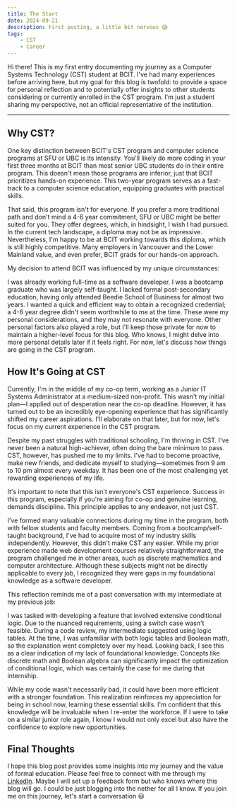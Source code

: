 ```yaml
---
title: The Start
date: 2024-09-21
description: First posting, a little bit nervous 😱
tags:
    - CST
    - Career
---
```


Hi there! This is my first entry documenting my journey as a Computer Systems Technology (CST) student at BCIT. I've had many experiences before arriving here, but my goal for this blog is twofold: to provide a space for personal reflection and to potentially offer insights to other students considering or currently enrolled in the CST program. I'm just a student sharing my perspective, not an official representative of the institution.

---

## Why CST?

One key distinction between BCIT's CST program and computer science programs at SFU or UBC is its intensity. You'll likely do more coding in your first three months at BCIT than most senior UBC students do in their entire program. This doesn't mean those programs are inferior, just that BCIT prioritizes hands-on experience. This two-year program serves as a fast-track to a computer science education, equipping graduates with practical skills.

That said, this program isn't for everyone. If you prefer a more traditional path and don't mind a 4-6 year commitment, SFU or UBC might be better suited for you. They offer degrees, which, in hindsight, I wish I had pursued. In the current tech landscape, a diploma may not be as impressive. Nevertheless, I'm happy to be at BCIT working towards this diploma, which is still highly competitive. Many employers in Vancouver and the Lower Mainland value, and even prefer, BCIT grads for our hands-on approach.

My decision to attend BCIT was influenced by my unique circumstances:

I was already working full-time as a software developer.
I was a bootcamp graduate who was largely self-taught.
I lacked formal post-secondary education, having only attended Beedie School of Business for almost two years.
I wanted a quick and efficient way to obtain a recognized credential; a 4-6 year degree didn't seem worthwhile to me at the time.
These were my personal considerations, and they may not resonate with everyone. Other personal factors also played a role, but I'll keep those private for now to maintain a higher-level focus for this blog. Who knows, I might delve into more personal details later if it feels right. For now, let's discuss how things are going in the CST program.

## How It's Going at CST

Currently, I'm in the middle of my co-op term, working as a Junior IT Systems Administrator at a medium-sized non-profit. This wasn't my initial plan—I applied out of desperation near the co-op deadline. However, it has turned out to be an incredibly eye-opening experience that has significantly shifted my career aspirations. I'll elaborate on that later, but for now, let's focus on my current experience in the CST program.

Despite my past struggles with traditional schooling, I'm thriving in CST. I've never been a natural high-achiever, often doing the bare minimum to pass. CST, however, has pushed me to my limits. I've had to become proactive, make new friends, and dedicate myself to studying—sometimes from 9 am to 10 pm almost every weekday. It has been one of the most challenging yet rewarding experiences of my life.

It's important to note that this isn't everyone's CST experience. Success in this program, especially if you're aiming for co-op and genuine learning, demands discipline. This principle applies to any endeavor, not just CST.

I've formed many valuable connections during my time in the program, both with fellow students and faculty members. Coming from a bootcamp/self-taught background, I've had to acquire most of my industry skills independently. However, this didn't make CST any easier. While my prior experience made web development courses relatively straightforward, the program challenged me in other areas, such as discrete mathematics and computer architecture. Although these subjects might not be directly applicable to every job, I recognized they were gaps in my foundational knowledge as a software developer.

This reflection reminds me of a past conversation with my intermediate at my previous job:

I was tasked with developing a feature that involved extensive conditional logic. Due to the nuanced requirements, using a switch case wasn't feasible. During a code review, my intermediate suggested using logic tables. At the time, I was unfamiliar with both logic tables and Boolean math, so the explanation went completely over my head. Looking back, I see this as a clear indication of my lack of foundational knowledge. Concepts like discrete math and Boolean algebra can significantly impact the optimization of conditional logic, which was certainly the case for me during that internship.

While my code wasn't necessarily bad, it could have been more efficient with a stronger foundation. This realization reinforces my appreciation for being in school now, learning these essential skills. I'm confident that this knowledge will be invaluable when I re-enter the workforce. If I were to take on a similar junior role again, I know I would not only excel but also have the confidence to explore new opportunities.

## Final Thoughts

I hope this blog post provides some insights into my journey and the value of formal education. Please feel free to connect with me through my [LinkedIn](https://www.linkedin.com/in/edrogonzales/). Maybe I will set up a feedback form but who knows where this blog will go. I could be just blogging into the nether for all I know. If you join me on this journey, let's start a conversation 😃
